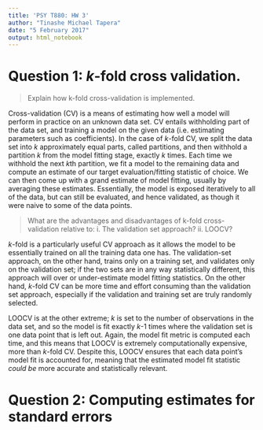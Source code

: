 ```yaml
---
title: 'PSY T880: HW 3'
author: "Tinashe Michael Tapera"
date: "5 February 2017"
output: html_notebook
---
```


# Question 1: *k*-fold cross validation.
> Explain how k-fold cross-validation is implemented.

Cross-validation (CV) is a means of estimating how well a model will perform in practice on an unknown data set. CV entails withholding part of the data set, and training a model on the given data (i.e. estimating parameters such as coefficients). In the case of *k*-fold CV, we split the data set into *k* approximately equal parts, called partitions, and then withhold a partition *k* from the model fitting stage, exactly *k* times. Each time we withhold the next *k*th partition, we fit a model to the remaining data and compute an estimate of our target evaluation/fitting statistic of choice. We can then come up with a grand estimate of model fitting, usually by averaging these estimates. Essentially, the model is exposed iteratively to all of the data, but can still be evaluated, and hence validated, as though it were naive to some of the data points.

> What are the advantages and disadvantages of k-fold cross-
validation relative to: i. The validation set approach? ii. LOOCV?

*k*-fold is a particularly useful CV approach as it allows the model to be essentially trained on all the training data one has. The validation-set approach, on the other hand, trains only on a training set, and validates only on the validation set; if the two sets are in any way statistically different, this approach will over or under-estimate model fitting statistics. On the other hand, *k*-fold CV can be more time and effort consuming than the validation set approach, especially if the validation and training set are truly randomly selected.

LOOCV is at the other extreme; *k* is set to the number of observations in the data set, and so the model is fit exactly *k*-1 times where the validation set is one data point that is left out. Again, the model fit metric is computed each time, and this means that LOOCV is extremely computationally expensive, more than *k*-fold CV. Despite this, LOOCV ensures that each data point's model fit is accounted for, meaning that the estimated model fit statistic *could be* more accurate and statistically relevant.

# Question 2: Computing estimates for standard errors
